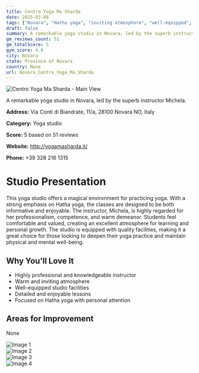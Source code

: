 ```yaml
---
title: Centro Yoga Ma Sharda
date: 2025-03-08
tags: ["Novara", "Hatha yoga", "inviting atmosphere", "well-equipped", "Novara"]  
draft: false
summary: A remarkable yoga studio in Novara, led by the superb instructor Michela.
gm_reviews_count: 51
gm_totalScore: 5
gym_score: 4.6
city: Novara
state: Province of Novara
country: None
url: Novara_Centro_Yoga_Ma_Sharda
---
```


<div className="aspect-[16/9] relative my-8">
  <img 
    src="https://lh5.googleusercontent.com/p/AF1QipOC3-t0THXjzIqN4PhW2OsTcJQxuhBq5FK-r0Pr=w1920-h1080-k-no"
    alt="Centro Yoga Ma Sharda - Main View"
    className="object-cover absolute inset-0 w-full h-full rounded-lg"
  />
</div>

A remarkable yoga studio in Novara, led by the superb instructor Michela.

**Address:** Via Conti di Biandrate, 11/a, 28100 Novara NO, Italy

**Category:** Yoga studio

**Score:** 5 based on 51 reviews

**Website:** http://yogamasharda.it/

**Phone:** +39 328 216 1315

# Studio Presentation

This yoga studio offers a magical environment for practicing yoga. With a strong emphasis on Hatha yoga, the classes are designed to be both informative and enjoyable. The instructor, Michela, is highly regarded for her professionalism, competence, and warm demeanor. Students feel comfortable and valued, creating an excellent atmosphere for learning and personal growth. The studio is equipped with quality facilities, making it a great choice for those looking to deepen their yoga practice and maintain physical and mental well-being.

## Why You'll Love It

- Highly professional and knowledgeable instructor
- Warm and inviting atmosphere
- Well-equipped studio facilities
- Detailed and enjoyable lessons
- Focused on Hatha yoga with personal attention

## Areas for Improvement

None

<div className="grid grid-cols-1 xl:grid-cols-2 gap-4 my-8">
<div className="aspect-[4/3] relative"><img src="https://lh3.googleusercontent.com/p/AF1QipM6Y17s_bUox8wB6JYu3oUrCqH87Ge7PNVjn4x6=w1920-h1080-k-no" alt="Image 1" className="object-cover absolute inset-0 w-full h-full rounded-lg" /></div>
<div className="aspect-[4/3] relative"><img src="https://lh5.googleusercontent.com/p/AF1QipPshokJJ7Q0Ijr4mW0LnoeHnlJp3INoqyLlB7Go=w1920-h1080-k-no" alt="Image 2" className="object-cover absolute inset-0 w-full h-full rounded-lg" /></div>
<div className="aspect-[4/3] relative"><img src="https://lh3.googleusercontent.com/p/AF1QipOsBwoDvP9u-b6eAwMXPWONma6hlPfx_7gwW9mB=w1920-h1080-k-no" alt="Image 3" className="object-cover absolute inset-0 w-full h-full rounded-lg" /></div>
<div className="aspect-[4/3] relative"><img src="https://lh5.googleusercontent.com/p/AF1QipP19UbNS6VqWrSQuZeRQwR4nTE9Vbul5qASKfDO=w1920-h1080-k-no" alt="Image 4" className="object-cover absolute inset-0 w-full h-full rounded-lg" /></div>
</div>